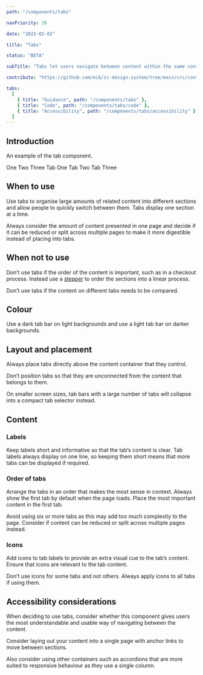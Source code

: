 ```yaml
---
path: "/components/tabs"

navPriority: 26

date: "2023-02-03"

title: "Tabs"

status: "BETA"

subTitle: "Tabs let users navigate between content within the same context. Tabs organise complex layouts by moving content into multiple sections."

contribute: "https://github.com/mi6/ic-design-system/tree/main/src/content/structured/components/tabs"

tabs:
  [
    { title: "Guidance", path: "/components/tabs" },
    { title: "Code", path: "/components/tabs/code" },
    { title: "Accessibility", path: "/components/tabs/accessibility" },
  ]
---
```



## Introduction

An example of the tab component.

<ComponentPreview>
  <IcTabContext>
    <IcTabGroup label="Example tab group">
      <IcTab>One</IcTab>
      <IcTab>Two</IcTab>
      <IcTab>Three</IcTab>
    </IcTabGroup>
    <IcTabPanel>Tab One</IcTabPanel>
    <IcTabPanel>Tab Two</IcTabPanel>
    <IcTabPanel>Tab Three</IcTabPanel>
  </IcTabContext>
</ComponentPreview>

## When to use

Use tabs to organise large amounts of related content into different sections and allow people to quickly switch between them. Tabs display one section at a time.

Always consider the amount of content presented in one page and decide if it can be reduced or split across multiple pages to make it more digestible instead of placing into tabs.

## When not to use

Don’t use tabs if the order of the content is important, such as in a checkout process. Instead use a [stepper](/components/stepper) to order the sections into a linear process.

Don’t use tabs if the content on different tabs needs to be compared.

## Colour

Use a dark tab bar on light backgrounds and use a light tab bar on darker backgrounds.

<DoubleDoDontCaution>
  <DoDontCaution
    imageSrc={tabsFig1}
    imageAlt="A recipe site showing a recipe titled ‘Hazelnut macchiato recipe’. The recipe sits on a white background and has a dark tab bar with two tabs for ‘Ingredients’ and ‘Method’."
    state="good"
    caption="Use a dark tab bar on light backgrounds."
  />
  <DoDontCaution
    imageSrc={tabsFig2}
    imageAlt="A recipe site showing a recipe titled ‘Hazelnut macchiato recipe’. The recipe sits on a dark blue background and has a light tab bar with two tabs for ‘Ingredients’ and ‘Method’."
    state="good"
    caption="Use a light tab bar on dark backgrounds."
  />
</DoubleDoDontCaution>

## Layout and placement

Always place tabs directly above the content container that they control.

Don’t position tabs so that they are unconnected from the content that belongs to them.

<DoDontCaution
  imageSrc={tabsFig3}
  imageAlt="A recipe site showing a page titled ‘Hazelnut macchiato recipe’. The page title has a tab bar showing two tabs ‘Ingredients’ and ‘Method’. Between the tab bar and the tab container is a link to ‘our menu’."
  state="bad"
  caption="Don’t separate the tab container from the tab bar."
/>

On smaller screen sizes, tab bars with a large number of tabs will collapse into a compact tab selector instead.

<DoubleDoDontCaution>
  <DoDontCaution
    imageSrc={tabsFig4}
    imageAlt="A recipe site showing a page titled ‘Hazelnut macchiato recipe’. The page title has a tab bar showing a series of tabs. Three tabs are viewable on the screen and scroll buttons are displayed in the tab bar indicating that more tabs can be scrolled into view."
    state="good"
    caption="A tab bar showing multiple tabs in a compact layout. Scroll controls are added to navigate through the tab bar."
  />
</DoubleDoDontCaution>

## Content

### Labels

Keep labels short and informative so that the tab’s content is clear. Tab labels always display on one line, so keeping them short means that more tabs can be displayed if required.

<DoubleDoDontCaution>
  <DoDontCaution
    imageSrc={tabsFig5}
    imageAlt="A recipe page showing a tab bar with two tabs labelled ‘Ingredients’ and ‘Method’."
    state="good"
    caption="Use concise labels on tabs."
  />
  <DoDontCaution
    imageSrc={tabsFig6}
    imageAlt="A recipe page showing a tab bar with two tabs labelled ‘This is what goes in it’ and 'How it's made’."
    state="bad"
    caption="Don’t use long labels."
  />
</DoubleDoDontCaution>

### Order of tabs

Arrange the tabs in an order that makes the most sense in context. Always show the first tab by default when the page loads. Place the most important content in the first tab.

Avoid using six or more tabs as this may add too much complexity to the page. Consider if content can be reduced or split across multiple pages instead.

<DoDontCaution
  imageSrc={tabsFig7}
  imageAlt="A recipe page with a tab bar with six tabs."
  state="caution"
  caption="Avoid using too many tabs as it can complicate the page."
/>

### Icons

Add icons to tab labels to provide an extra visual cue to the tab’s content. Ensure that icons are relevant to the tab content.

<DoubleDoDontCaution>
  <DoDontCaution
    imageSrc={tabsFig8}
    imageAlt="A tab bar with two icon tabs labelled ‘Ingredients’ and ‘Method’. The ingredients tab has a fridge icon and the method tab has a checklist icon."
    state="good"
    caption="Use clear icons on tab labels."
  />
  <DoDontCaution
    imageSrc={tabsFig9}
    imageAlt="A tab bar with two icon tabs labelled ‘Ingredients’ and ‘Method’. Both icons are difficult to understand as they don't clearly match the label."
    state="bad"
    caption="Don’t use ambiguous icons."
  />
</DoubleDoDontCaution>

Don’t use icons for some tabs and not others. Always apply icons to all tabs if using them.

<DoDontCaution
  imageSrc={tabsFig10}
  imageAlt=" A recipe page that shows a tab bar with three tabs. Only one tab out of the three uses an icon."
  state="bad"
  caption="Don’t mix normal tabs with icon tabs. Use either all normal tabs or all icon tabs."
/>

## Accessibility considerations

When deciding to use tabs, consider whether this component gives users the most understandable and usable way of navigating between the content.

Consider laying out your content into a single page with anchor links to move between sections.

Also consider using other containers such as accordions that are more suited to responsive behaviour as they use a single column.
